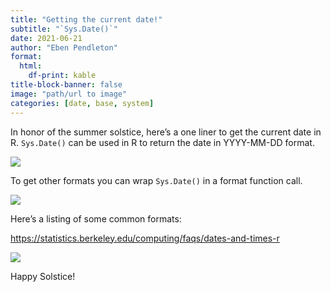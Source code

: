 ```yaml
---
title: "Getting the current date!"
subtitle: "`Sys.Date()`"
date: 2021-06-21
author: "Eben Pendleton"
format:
  html:
    df-print: kable
title-block-banner: false
image: "path/url to image"
categories: [date, base, system]
---
```


In honor of the summer solstice, here's a one liner to get the current date in R. `Sys.Date()` can be used in R to return the date in YYYY-MM-DD format.

![](images/date1.png)

To get other formats you can wrap `Sys.Date()` in a format function call.

![](images/date2.png)

Here's a listing of some common formats:

<https://statistics.berkeley.edu/computing/faqs/dates-and-times-r>

![](images/date3.png)

Happy Solstice!
